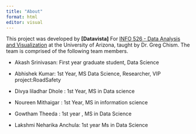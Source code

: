 ```yaml
---
title: "About"
format: html
editor: visual
---
```


This project was developed by **\[Datavista\]** For [INFO 526 - Data Analysis and Visualization](https://datavizaz.org/) at the University of Arizona, taught by Dr. Greg Chism. The team is comprised of the following team members.

-   Akash Srinivasan: First year graduate student, Data Science

-   Abhishek Kumar: 1st Year, MS Data Science, Researcher, VIP project:RoadSafety

-   Divya liladhar Dhole : 1st Year, MS in Data science

-   Noureen Mithaigar : 1st Year, MS in information science

-   Gowtham Theeda : 1st year , MS in Data Science

-   Lakshmi Neharika Anchula: 1st year Ms in Data Science
